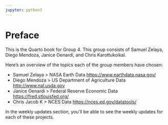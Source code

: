 ```yaml
---
jupyter: python3
---
```


# Preface {.unnumbered}

This is the Quarto book for Group 4. This group consists of Samuel Zelaya, Diego Mendoza, Janice Oenardi, and Chris Karottukoikal.

Here's an overview of the topics each of the group members have chosen:

-   Samuel Zelaya \> NASA Earth Data <https://www.earthdata.nasa.gov/>
-   Diego Mendoza \> US Department of Agriculture Data <http://www.nal.usda.gov>
-   Janice Oenardi \> Federal Reserve Economic Data <https://fred.stlouisfed.org/>
-   Chris Jacob K \> NCES Data <https://nces.ed.gov/datatools/>

In the weekly updates section, you'll be able to see the weekly updates for each of these projects.
